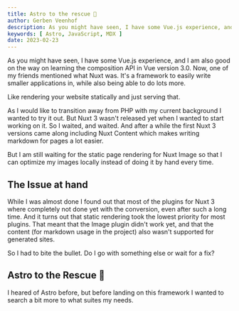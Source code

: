 ```yaml
---
title: Astro to the rescue 🚀
author: Gerben Veenhof
description: As you might have seen, I have some Vue.js experience, and I am also good on the way on learning the composition API in Vue version 3.0.
keywords: [ Astro, JavaScript, MDX ]
date: 2023-02-23
---
```


As you might have seen, I have some Vue.js experience, and I am also good on the way on learning the composition API in Vue version 3.0. Now, one of my friends mentioned what Nuxt was. It's a framework to easily write smaller applications in, while also being able to do lots more.

Like rendering your website statically and just serving that.

As I would like to transition away from PHP with my current background I wanted to try it out. But Nuxt 3 wasn't released yet when I wanted to start working on it. So I waited, and waited. And after a while the first Nuxt 3 versions came along including Nuxt Content which makes writing markdown for pages a lot easier.

But I am still waiting for the static page rendering for Nuxt Image so that I can optimize my images locally instead of doing it by hand every time.

## The Issue at hand 

While I was almost done I found out that most of the plugins for Nuxt 3 where completely not done yet with the conversion, even after such a long time. And it turns out that static rendering took the lowest priority for most plugins.
That meant that the Image plugin didn't work yet, and that the content (for markdown usage in the project) also wasn't supported for generated sites.

So I had to bite the bullet. Do I go with something else or wait for a fix?

## Astro to the Rescue 🚀

I heared of Astro before, but before landing on this framework I wanted to search a bit more to what suites my needs.